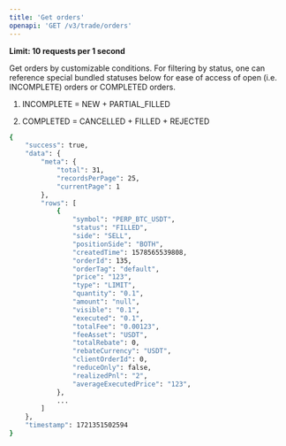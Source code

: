 ```yaml
---
title: 'Get orders'
openapi: 'GET /v3/trade/orders'
---
```

**Limit: 10 requests per 1 second**  

Get orders by customizable conditions.  For filtering by status, one can reference special bundled statuses below for ease of access of open (i.e. INCOMPLETE) orders or COMPLETED orders.

1. INCOMPLETE = NEW + PARTIAL_FILLED

2. COMPLETED = CANCELLED + FILLED + REJECTED


<ResponseExample>

```bash
{
    "success": true,
    "data": {
        "meta": {
            "total": 31,
            "recordsPerPage": 25,
            "currentPage": 1
        },
        "rows": [
            {
                "symbol": "PERP_BTC_USDT",
                "status": "FILLED",
                "side": "SELL",
                "positionSide": "BOTH",
                "createdTime": 1578565539808,
                "orderId": 135,
                "orderTag": "default",
                "price": "123",
                "type": "LIMIT",
                "quantity": "0.1",
                "amount": "null",
                "visible": "0.1",
                "executed": "0.1",
                "totalFee": "0.00123",
                "feeAsset": "USDT",
                "totalRebate": 0,
                "rebateCurrency": "USDT",
                "clientOrderId": 0,
                "reduceOnly": false,
                "realizedPnl": "2",
                "averageExecutedPrice": "123",
            },
            ...
        ]
    },
    "timestamp": 1721351502594
}
```

</ResponseExample>

